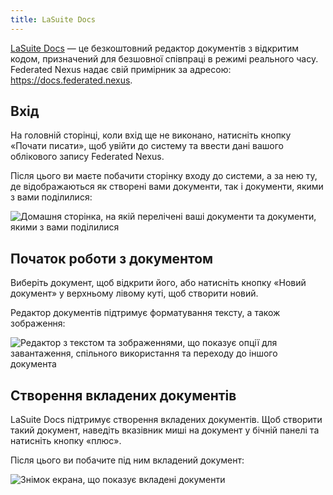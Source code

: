 ```yaml
---
title: LaSuite Docs
---
```


[LaSuite Docs](https://github.com/suitenumerique/docs) — це безкоштовний редактор документів з відкритим кодом, призначений для безшовної співпраці в режимі реального часу. Federated Nexus надає свій примірник за адресою: https://docs.federated.nexus.

## Вхід

На головній сторінці, коли вхід ще не виконано, натисніть кнопку «Почати писати», щоб увійти до систему та ввести дані вашого облікового запису Federated Nexus.

Після цього ви маєте побачити сторінку входу до системи, а за нею ту, де відображаються як створені вами документи, так і документи, якими з вами поділилися:

![Домашня сторінка, на якій перелічені ваші документи та документи, якими з вами поділилися](../../../../images/docs/home.png)

## Початок роботи з документом

Виберіть документ, щоб відкрити його, або натисніть кнопку «Новий документ» у верхньому лівому куті, щоб створити новий.

Редактор документів підтримує форматування тексту, а також зображення:

![Редактор з текстом та зображеннями, що показує опції для завантаження, спільного використання та переходу до іншого документа](../../../../images/docs/editor.png)

## Створення вкладених документів

LaSuite Docs підтримує створення вкладених документів. Щоб створити такий документ, наведіть вказівник миші на документ у бічній панелі та натисніть кнопку «плюс».

Після цього ви побачите під ним вкладений документ:

![Знімок екрана, що показує вкладені документи](../../../../images/docs/subdocument.png)
